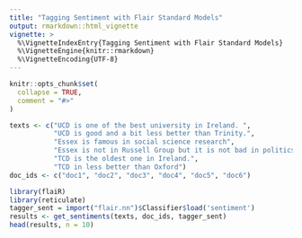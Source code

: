 ```yaml
---
title: "Tagging Sentiment with Flair Standard Models"
output: rmarkdown::html_vignette
vignette: >
  %\VignetteIndexEntry{Tagging Sentiment with Flair Standard Models}
  %\VignetteEngine{knitr::rmarkdown}
  %\VignetteEncoding{UTF-8}
---
```


```r
knitr::opts_chunk$set(
  collapse = TRUE,
  comment = "#>"
)
```

```r
texts <- c("UCD is one of the best university in Ireland. ", 
           "UCD is good and a bit less better than Trinity.",
           "Essex is famous in social science research",
           "Essex is not in Russell Group but it is not bad in politics", 
           "TCD is the oldest one in Ireland.",
           "TCD in less better than Oxford")
doc_ids <- c("doc1", "doc2", "doc3", "doc4", "doc5", "doc6")
```

```r
library(flaiR)
library(reticulate)
tagger_sent = import("flair.nn")$Classifier$load('sentiment')
results <- get_sentiments(texts, doc_ids, tagger_sent)
head(results, n = 10)
```
